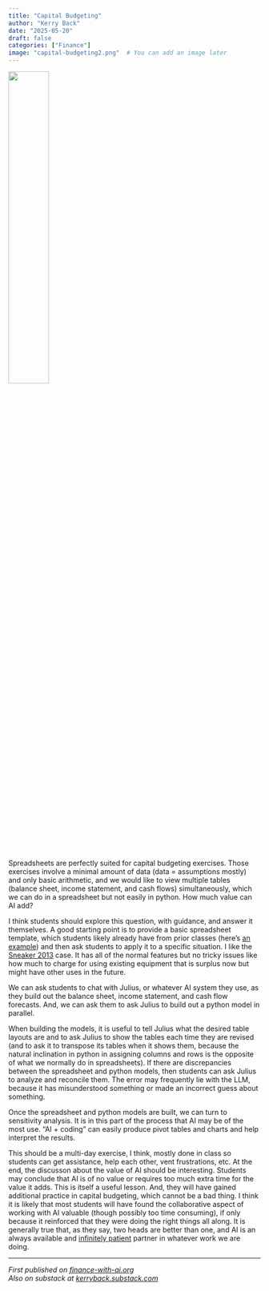 ```yaml
---
title: "Capital Budgeting"
author: "Kerry Back"
date: "2025-05-20"
draft: false
categories: ["Finance"]
image: "capital-budgeting2.png"  # You can add an image later
---
```


![](capital-budgeting2.png){width=40% fig-align="center"}

Spreadsheets are perfectly suited for capital budgeting exercises.  Those exercises involve a minimal amount of data (data = assumptions mostly) and only basic arithmetic, and we would like to view multiple tables (balance sheet, income statement, and cash flows) simultaneously, which we can do in a spreadsheet but not easily in python.  How much value can AI add?

I think students should explore this question, with guidance, and answer it themselves.  A good starting point is to provide a basic spreadsheet template, which students likely already have from prior classes (here's [an example](https://www.dropbox.com/scl/fi/n1m8eqauggl5jb65ufxha/template.xlsx?rlkey=dvzxl86c9tafsrb9d1oyrlz30&dl=1)) and then ask students to apply it to a specific situation. I like the [Sneaker 2013](https://hbsp.harvard.edu/product/BAB166-PDF-ENG) case.  It has all of the normal features but no tricky issues like how much to charge for using existing equipment that is surplus now but might have other uses in the future.  

We can ask students to chat with Julius, or whatever AI system they use, as they build out the balance sheet, income statement, and cash flow forecasts.  And, we can ask them to ask Julius to build out a python model in parallel.  

When building the models, it is useful to tell Julius what the desired table layouts are and to ask Julius to show the tables each time they are revised (and to ask it to transpose its tables when it shows them, because the natural inclination in python in assigning columns and rows is the opposite of what we normally do in spreadsheets).  If there are discrepancies between the spreadsheet and python models, then students can ask Julius to analyze and reconcile them.  The error may frequently lie with the LLM, because it has misunderstood something or made an incorrect guess about something.

Once the spreadsheet and python models are built, we can turn to sensitivity analysis.  It is in this part of the process that AI may be of the most use.  "AI + coding" can easily produce pivot tables and charts and help interpret the results.

This should be a multi-day exercise, I think, mostly done in class so students can get assistance, help each other, vent frustrations, etc. At the end, the discusson about the value of AI should be interesting.  Students may conclude that AI is of no value or requires too much extra time for the value it adds.  This is itself a useful lesson.  And, they will have gained additional practice in capital budgeting, which cannot be a bad thing.  I think it is likely that most students  will have found the collaborative aspect of working with AI valuable (though possibly too time consuming), if only because it reinforced that they were doing the right things all along.  It is generally true that, as they say, two heads are better than one, and AI is an always available and [infinitely patient](https://www.oneusefulthing.org/p/getting-started-with-ai-good-enough) partner in whatever work we are doing. 

---

*First published on [finance-with-ai.org](https://finance-with-ai.org)* <br>
*Also on substack at [kerryback.substack.com](https://kerryback.substack.com)*